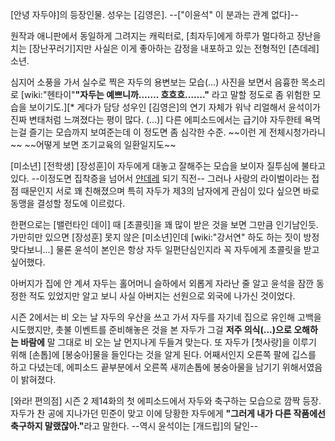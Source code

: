 [안녕 자두야]의 등장인물. 성우는 [김영은]. --["이윤석" 이 분과는 관계 없다]--

원작과 애니판에서 동일하게 그려지는 캐릭터로, [최자두]에게 하루가 멀다하고 장난을 치는 [장난꾸러기]지만 사실은 이게 좋아하는 감정을 내포하고 있는 전형적인 [츤데레] 소년.

심지어 소풍을 가서 실수로 찍은 자두의 용변보는 모습(…) 사진을 보면서 음흉한 목소리로 [wiki:"헨타이"'''"자두는 예쁘니까……. 흐흐흐……."''' 라고 말할 정도로 좀 위험한 모습을 보이기도.][* 게다가 담당 성우인 [김영은]의 연기 자체가 워낙 리얼해서 윤석이가 진짜 변태처럼 느껴졌다는 평이 많다. (...)] 다른 에피소드에서는 급기야 자두한테 욕먹는걸 즐기는 모습까지 보여준는데 이 정도면 좀 심각한 수준. ~~이런 게 전체시청가라니~~ ~~어떻게 보면 조기교육의 일환일지도~~

[미소년] [전학생] [장성훈]이 자두에게 대놓고 잘해주는 모습을 보이자 질투심에 불타고 있다. --이정도면 집착증을 넘어서 [[얀데레]] 되기 직전-- 그러나 사랑의 라이벌이라는 접점 때문인지 서로 꽤 친해졌으며 특히 자두가 제3의 남자에게 관심이 있다 싶으면 바로 동맹을 결성할 정도에 이르렀다.

한편으로는 [밸런타인 데이] 때 [초콜릿]을 꽤 많이 받은 것을 보면 그만큼 인기남인듯. 가만히만 있으면 [장성훈] 못지 않은 [미소년]인데 [wiki:"강서연" 하도 하는 짓이 방정맞다보니...] 물론 윤석이 본인은 항상 자두 일편단심인지라 꼭 자두에게 초콜릿을 받고 싶어했다.

아버지가 집에 안 계셔 자두는 홀어머니 슬하에서 외롭게 자라난 줄 알고 윤석을 잠깐 동정한 적도 있었지만 알고 보니 사실 아버지는 선원으로 외국에 나가신 것이었다.

시즌 2에서는 비 오는 날 자두의 우산을 쓰고 가서 자두를 자기네 집으로 유인해 고백을 시도했지만, 촛불 이벤트를 준비해놓은 것을 본 자두가 그걸 '''저주 의식(...)으로 오해하는 바람에''' 말 그대로 비 오는 날 먼지나게 두들겨 맞는다. 또 자두가 [첫사랑]을 이루기 위해 [손톱]에 [봉숭아]물을 들인다는 것을 알게 된다. 어째서인지 오른쪽 팔에 깁스를 하고 다녔는데, 에피소드 끝부분에서 오른쪽 새끼손톱에 봉숭아물을 남기기 위해서였음이 밝혀졌다.

[와라! 편의점] 시즌 2 제14화의 첫 에피소드에서 자두와 축구하는 모습으로 깜짝 등장. 자두가 찬 공에 지나가던 민준이 맞고 이에 당황한 자두에게 '''"그러게 내가 다른 작품에선 축구하지 말랬잖아."'''라고 말한다. --역시 윤석이는 [개드립]의 달인--
